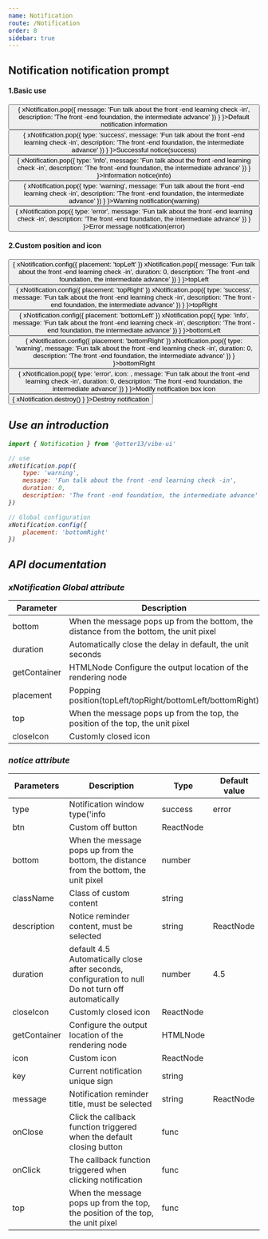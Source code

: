 ```yaml
---
name: Notification
route: /Notification
order: 8
sidebar: true
---
```



## Notification notification prompt

#### 1.Basic use
<Playground>
    <Button onClick={
        () => {
            xNotification.pop({
                message: 'Fun talk about the front -end learning check -in',
                description: 'The front -end foundation, the intermediate advance'
            })
        }
    }>Default notification information</Button><br />
    <Button type="primary" onClick={
        () => {
            xNotification.pop({
                type: 'success',
                message: 'Fun talk about the front -end learning check -in',
                description: 'The front -end foundation, the intermediate advance'
            })
        }
    }>Successful notice(success)</Button><br />
    <Button type="pure" onClick={
        () => {
            xNotification.pop({
                type: 'info',
                message: 'Fun talk about the front -end learning check -in',
                description: 'The front -end foundation, the intermediate advance'
            })
        }
    }>Information notice(info)</Button><br />
    <Button type="primary" onClick={
        () => {
            xNotification.pop({
                type: 'warning',
                message: 'Fun talk about the front -end learning check -in',
                description: 'The front -end foundation, the intermediate advance'
            })
        }
    }>Warning notification(warning)</Button><br />
    <Button type="warning" onClick={
        () => {
            xNotification.pop({
                type: 'error',
                message: 'Fun talk about the front -end learning check -in',
                description: 'The front -end foundation, the intermediate advance'
            })
        }
    }>Error message notification(error)</Button>
</Playground>

#### 2.Custom position and icon
<Playground>
    <Button onClick={
        () => {
            xNotification.config({
                placement: 'topLeft'
            })
            xNotification.pop({
                message: 'Fun talk about the front -end learning check -in',
                duration: 0,
                description: 'The front -end foundation, the intermediate advance'
            })
        }
    }>topLeft</Button><i style={{marginLeft: '16px'}} />
    <Button type="primary" onClick={
        () => {
            xNotification.config({
                placement: 'topRight'
            })
            xNotification.pop({
                type: 'success',
                message: 'Fun talk about the front -end learning check -in',
                description: 'The front -end foundation, the intermediate advance'
            })
        }
    }>topRight</Button><i style={{marginLeft: '16px'}} />
    <Button type="pure" onClick={
        () => {
            xNotification.config({
                placement: 'bottomLeft'
            })
            xNotification.pop({
                type: 'info',
                message: 'Fun talk about the front -end learning check -in',
                description: 'The front -end foundation, the intermediate advance'
            })
        }
    }>bottomLeft</Button><i style={{marginLeft: '16px'}} />
    <Button type="primary" onClick={
        () => {
            xNotification.config({
                placement: 'bottomRight'
            })
            xNotification.pop({
                type: 'warning',
                message: 'Fun talk about the front -end learning check -in',
                duration: 0,
                description: 'The front -end foundation, the intermediate advance'
            })
        }
    }>bottomRight</Button><i style={{marginLeft: '16px'}} />
    <Button type="warning" onClick={
        () => {
            xNotification.pop({
                type: 'error',
                icon: <Icon type="FaRegSadCry" />,
                message: 'Fun talk about the front -end learning check -in',
                duration: 0,
                description: 'The front -end foundation, the intermediate advance'
            })
        }
    }>Modify notification box icon</Button><i style={{marginLeft: '16px'}} />
    <Button type="warning" onClick={
        () => {
            xNotification.destroy()
        }
    }>Destroy notification</Button>
</Playground>

## Use an introduction
``` js
import { Notification } from '@otter13/vibe-ui'

// use
xNotification.pop({
    type: 'warning',
    message: 'Fun talk about the front -end learning check -in',
    duration: 0,
    description: 'The front -end foundation, the intermediate advance'
})

// Global configuration
xNotification.config({
    placement: 'bottomRight'
})
```

 ## API documentation

 ### xNotification Global attribute
|  Parameter | Description | Type | Default value |
|  ---   |  ---  |  ---  |  ---  |
|  bottom  |  When the message pops up from the bottom, the distance from the bottom, the unit pixel  |  number  |  '24px'  |
|  duration  |  Automatically close the delay in default, the unit seconds  |  number  |  4.5s  |
|  getContainer  |  HTMLNode Configure the output location of the rendering node  |  () => HTMLNode  |  () => document.body  |
|  placement  |  Popping position(topLeft/topRight/bottomLeft/bottomRight)  |  string  |   'topRight'  |
|  top  |  When the message pops up from the top, the position of the top, the unit pixel  |  number  |  '24px'  |
|  closeIcon  |  Customly closed icon  |  HTMLNode  |    |

### notice attribute
| Parameters | Description | Type | Default value |
|  ---   |  ---  |  ---  |  ---  |
|  type  |  Notification window type('info|success|error|warning'等)  |  string  |  ''  |
|  btn  |  Custom off button  |  ReactNode  |   |
|  bottom  |  When the message pops up from the bottom, the distance from the bottom, the unit pixel  |  number  |    |
|  className  |  Class of custom content  |  string  |    |
|  description  |  Notice reminder content, must be selected  |  string|ReactNode  |    |
|  duration  |  default 4.5 Automatically close after seconds, configuration to null Do not turn off automatically  |  number  |  4.5  |
|  closeIcon  |  Customly closed icon  |  ReactNode  |    |
|  getContainer  |  Configure the output location of the rendering node  |  HTMLNode  |    |
|  icon  |  Custom icon  |  ReactNode  |    |
|  key  |  Current notification unique sign  |  string  |    |
|  message  |  Notification reminder title, must be selected  |  string|ReactNode  |    |
|  onClose  |  Click the callback function triggered when the default closing button  |  func  |    |
|  onClick  |  The callback function triggered when clicking notification  |  func  |    |
|  top  |  When the message pops up from the top, the position of the top, the unit pixel  |  func  |    |

